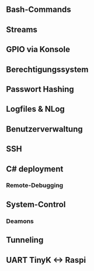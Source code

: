 ## Bash-Commands

## Streams

## GPIO via Konsole

## Berechtigungssystem

## Passwort Hashing

## Logfiles & NLog

## Benutzerverwaltung

## SSH

## C# deployment

### Remote-Debugging

## System-Control

### Deamons

## Tunneling

## UART TinyK <-> Raspi
